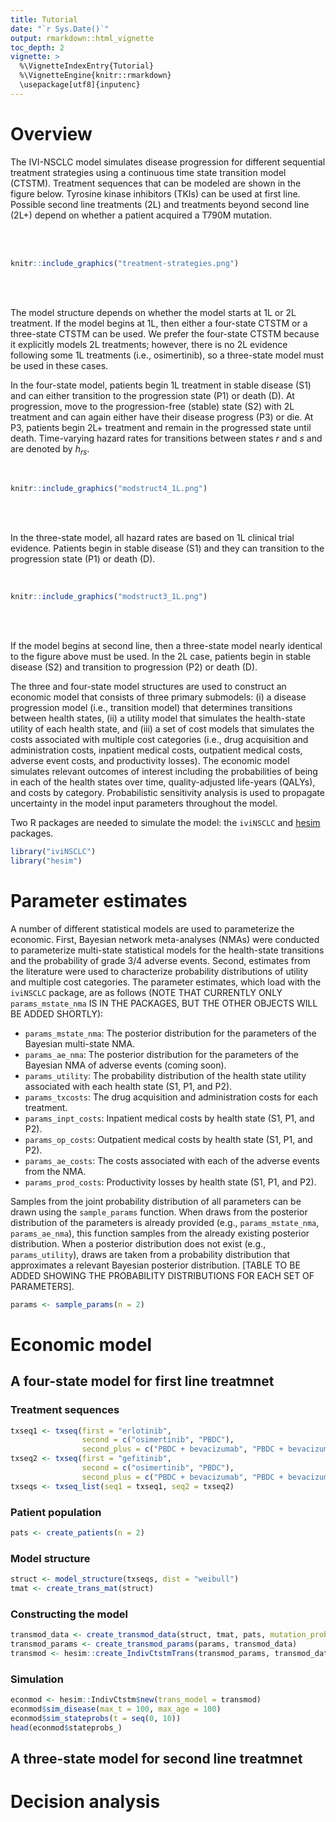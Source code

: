 ```yaml
---
title: Tutorial
date: "`r Sys.Date()`"
output: rmarkdown::html_vignette
toc_depth: 2
vignette: >
  %\VignetteIndexEntry{Tutorial}
  %\VignetteEngine{knitr::rmarkdown}
  \usepackage[utf8]{inputenc}
---
```


# Overview
The IVI-NSCLC model simulates disease progression for different sequential treatment strategies using a continuous time state transition model (CTSTM). Treatment sequences that can be modeled are shown in the figure below. Tyrosine kinase inhibitors (TKIs) can be used at first line. Possible second line treatments (2L) and treatments beyond second line (2L+) depend on whether a patient acquired a T790M mutation.

<br>
<br>
```r
knitr::include_graphics("treatment-strategies.png")
```
<br>
<br>

The model structure depends on whether the model starts at 1L or 2L treatment. If the model begins at 1L, then either a four-state CTSTM or a three-state CTSTM can be used. We prefer the four-state CTSTM because it explicitly models 2L treatments; however, there is no 2L evidence following some 1L treatments (i.e., osimertinib), so a three-state model must be used in these cases. 

In the four-state model, patients begin 1L treatment in stable disease (S1) and can either transition to the progression state (P1) or death (D). At progression, move to the progression-free (stable) state (S2) with 2L treatment and can again either have their disease progress (P3) or die. At P3, patients begin 2L+ treatment and remain in the progressed state until death. Time-varying hazard rates for transitions between states $r$ and $s$ and are denoted by $h_{rs}$. 

<br>
```r
knitr::include_graphics("modstruct4_1L.png")
```
<br>
<br>

In the three-state model, all hazard rates are based on 1L clinical trial evidence. Patients begin in stable disease (S1) and they can transition to the progression state (P1) or death (D).

<br>
```r
knitr::include_graphics("modstruct3_1L.png")
```
<br>
<br>

If the model begins at second line, then a three-state model nearly identical to the figure above must be used. In the 2L case, patients begin in stable disease (S2) and transition to progression (P2) or death (D).

The three and four-state model structures are used to construct an economic model that consists of three primary submodels: (i) a disease progression model (i.e., transition model) that determines transitions between health states, (ii) a utility model that simulates the health-state utility of each health state, and (iii) a set of cost models that simulates the costs associated with multiple cost categories (i.e., drug acquisition and administration costs, inpatient medical costs, outpatient medical costs, adverse event costs, and productivity losses). The economic model simulates relevant outcomes of interest including the probabilities of being in each of the health states over time, quality-adjusted life-years (QALYs), and costs by category. Probabilistic sensitivity analysis is used to propagate uncertainty in the model input parameters throughout the model.

Two R packages are needed to simulate the model: the `iviNSCLC` and [hesim](https://innovationvalueinitiative.github.io/hesim/) packages.

```r
library("iviNSCLC")
library("hesim")
```

# Parameter estimates
A number of different statistical models are used to parameterize the economic. First, Bayesian network meta-analyses (NMAs) were conducted to parameterize multi-state statistical models for the health-state transitions and the probability of grade 3/4 adverse events. Second, estimates from the literature were used to characterize probability distributions of utility and multiple cost categories. The parameter estimates, which load with the `iviNSCLC` package, are as follows (NOTE THAT CURRENTLY ONLY `params_mstate_nma` IS IN THE PACKAGES, BUT THE OTHER OBJECTS WILL BE ADDED SHORTLY):

* `params_mstate_nma`: The posterior distribution for the parameters of the Bayesian multi-state NMA.
* `params_ae_nma`: The posterior distribution for the parameters of the Bayesian NMA of adverse events (coming soon).
* `params_utility`: The probability distribution of the health state utility associated with each health state (S1, P1, and P2).
* `params_txcosts`: The drug acquisition and administration costs for each treatment. 
* `params_inpt_costs`: Inpatient medical costs by health state (S1, P1, and P2).
* `params_op_costs`: Outpatient medical costs by health state (S1, P1, and P2).
* `params_ae_costs`: The costs associated with each of the adverse events from the NMA. 
* `params_prod_costs`: Productivity losses by health state (S1, P1, and P2).

Samples from the joint probability distribution of all parameters can be drawn using the `sample_params` function. When draws from the posterior distribution of the parameters is already provided (e.g., `params_mstate_nma`, `params_ae_nma`), this function samples from the already existing posterior distribution. When a posterior distribution does not exist (e.g., `params_utility`), draws are taken from a probability distribution that approximates a relevant Bayesian posterior distribution. [TABLE TO BE ADDED SHOWING THE PROBABILITY DISTRIBUTIONS FOR EACH SET OF PARAMETERS].

```r
params <- sample_params(n = 2)
```

# Economic model
## A four-state model for first line treatmnet
### Treatment sequences
```r
txseq1 <- txseq(first = "erlotinib",
                second = c("osimertinib", "PBDC"),
                second_plus = c("PBDC + bevacizumab", "PBDC + bevacizumab"))
txseq2 <- txseq(first = "gefitinib",
                second = c("osimertinib", "PBDC"),
                second_plus = c("PBDC + bevacizumab", "PBDC + bevacizumab"))
txseqs <- txseq_list(seq1 = txseq1, seq2 = txseq2)
```

### Patient population
```r
pats <- create_patients(n = 2)
```

### Model structure
```r
struct <- model_structure(txseqs, dist = "weibull")
tmat <- create_trans_mat(struct)
```

### Constructing the model
```r
transmod_data <- create_transmod_data(struct, tmat, pats, mutation_prob = .45)
transmod_params <- create_transmod_params(params, transmod_data)
transmod <- hesim::create_IndivCtstmTrans(transmod_params, transmod_data, tmat)
```

### Simulation

```r
econmod <- hesim::IndivCtstm$new(trans_model = transmod)
econmod$sim_disease(max_t = 100, max_age = 100)
econmod$sim_stateprobs(t = seq(0, 10))
head(econmod$stateprobs_)
```

## A three-state model for second line treatmnet

# Decision analysis
